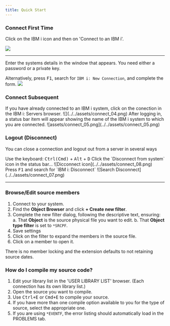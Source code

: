 ```yaml
---
title: Quick Start
---
```



### Connect First Time

<CardGrid>

<Card>

Click on the IBM i icon and then on 'Connect to an IBM i'.

</Card><Card>

![](../../assets/connect_02.png)

</Card></CardGrid>

---

<CardGrid>
<Card>
Enter the systems details in the window that appears. You need either a password or a private key.

Alternatively, press <kbd>F1</kbd>, search for `IBM i: New Connection`, and complete the form.
</Card>
<Card>
![](../../assets/connect_03.png)
</Card>
</CardGrid>

### Connect Subsequent

<CardGrid>
<Card>
If you have already connected to an IBM i system, click on the conection in the IBM i: Servers browser.
</Card>
<Card>
![](../../assets/connect_04.png)
</Card>
</CardGrid>

<CardGrid>
<Card>
After logging in, a status bar item will appear showing the name of the IBM i system to which you are connected.
</Card>
<Card>
![assets/connect_05.png](../../assets/connect_05.png)
</Card>
</CardGrid>

### Logout (Disconnect)
You can close a connection  and logout out from a server in several ways
<CardGrid>

<Card>
Use the keyboard: <kbd>Ctrl(Cmd)</kbd> + <kbd>Alt</kbd > + <kbd>D</kbd>
</Card>
<Card>
</Card>
<Card>
Click the `Disconnect from system` icon in the status bar... 
</Card>
<Card>
![Dicconnect icon](../../assets/connect_08.png)
</Card>
<Card>
Press <kbd>F1</kbd> and search for `IBM i: Disconnect`
</Card>
<Card>
![Search Disconnect](../../assets/connect_07.png)
</Card>

</CardGrid>

---

### Browse/Edit source members

1. Connect to your system.
2. Find the **Object Browser** and click **+ Create new filter**.
3. Complete the new filter dialog, following the descriptive text, ensuring:
   a. That **Object** is the source physical file you want to edit.
   b. That **Object type filter** is set to `*SRCPF`.
4. Save settings
5. Click on the filter to expand the members in the source file.
6. Click on a member to open it.

<Aside type="note">
   There is no member locking and the extension defaults to not retaining source dates.
</Aside>

### How do I compile my source code?

1. Edit your library list in the 'USER LIBRARY LIST' browser. (Each connection has its own library list.)
2. Open the source you want to compile.
3. Use <kbd>Ctrl+E</kbd> or <kbd>Cmd+E</kbd> to compile your source.
4. If you have more than one compile option available to you for the type of source, select the appropriate one.
5. If you are using `*EVENTF`, the error listing should automatically load in the PROBLEMS tab.
